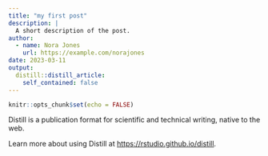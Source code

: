 ```yaml
---
title: "my first post"
description: |
  A short description of the post.
author:
  - name: Nora Jones
    url: https://example.com/norajones
date: 2023-03-11
output:
  distill::distill_article:
    self_contained: false
---
```



```r
knitr::opts_chunk$set(echo = FALSE)
```

Distill is a publication format for scientific and technical writing, native to the web.

Learn more about using Distill at <https://rstudio.github.io/distill>.


